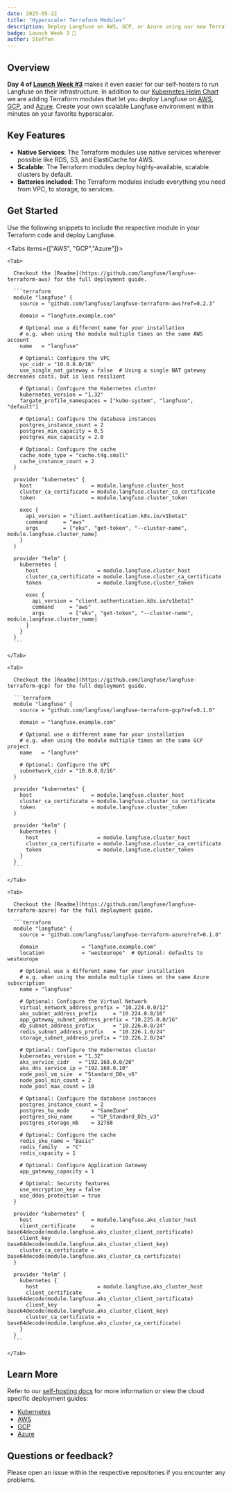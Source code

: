 ```yaml
---
date: 2025-05-22
title: "Hyperscaler Terraform Modules"
description: Deploy Langfuse on AWS, GCP, or Azure using our new Terraform modules.
badge: Launch Week 3 🚀
author: Steffen
---
```



<ChangelogHeader />

## Overview

**Day 4 of [Launch Week #3](/blog/2025-05-19-launch-week-3)** makes it even easier for our self-hosters to run Langfuse on their infrastructure.
In addition to our [Kubernetes Helm Chart](https://github.com/langfuse/langfuse-k8s) we are adding Terraform modules that let you deploy Langfuse on [AWS](https://github.com/langfuse/langfuse-terraform-aws), [GCP](https://github.com/langfuse/langfuse-terraform-gcp), and [Azure](https://github.com/langfuse/langfuse-terraform-azure).
Create your own scalable Langfuse environment within minutes on your favorite hyperscaler.

## Key Features

- **Native Services**: The Terraform modules use native services wherever possible like RDS, S3, and ElastiCache for AWS.
- **Scalable**: The Terraform modules deploy highly-available, scalable clusters by default.
- **Batteries included**: The Terraform modules include everything you need from VPC, to storage, to services.

## Get Started

Use the following snippets to include the respective module in your Terraform code and deploy Langfuse.

  <Tabs items={["AWS", "GCP","Azure"]}>

    <Tab>

      Checkout the [Readme](https://github.com/langfuse/langfuse-terraform-aws) for the full deployment guide.

      ```terraform
      module "langfuse" {
        source = "github.com/langfuse/langfuse-terraform-aws?ref=0.2.3"

        domain = "langfuse.example.com"

        # Optional use a different name for your installation
        # e.g. when using the module multiple times on the same AWS account
        name   = "langfuse"

        # Optional: Configure the VPC
        vpc_cidr = "10.0.0.0/16"
        use_single_nat_gateway = false  # Using a single NAT gateway decreases costs, but is less resilient

        # Optional: Configure the Kubernetes cluster
        kubernetes_version = "1.32"
        fargate_profile_namespaces = ["kube-system", "langfuse", "default"]

        # Optional: Configure the database instances
        postgres_instance_count = 2
        postgres_min_capacity = 0.5
        postgres_max_capacity = 2.0

        # Optional: Configure the cache
        cache_node_type = "cache.t4g.small"
        cache_instance_count = 2
      }

      provider "kubernetes" {
        host                   = module.langfuse.cluster_host
        cluster_ca_certificate = module.langfuse.cluster_ca_certificate
        token                  = module.langfuse.cluster_token

        exec {
          api_version = "client.authentication.k8s.io/v1beta1"
          command     = "aws"
          args        = ["eks", "get-token", "--cluster-name", module.langfuse.cluster_name]
        }
      }

      provider "helm" {
        kubernetes {
          host                   = module.langfuse.cluster_host
          cluster_ca_certificate = module.langfuse.cluster_ca_certificate
          token                  = module.langfuse.cluster_token

          exec {
            api_version = "client.authentication.k8s.io/v1beta1"
            command     = "aws"
            args        = ["eks", "get-token", "--cluster-name", module.langfuse.cluster_name]
          }
        }
      }
      ```

    </Tab>

    <Tab>

      Checkout the [Readme](https://github.com/langfuse/langfuse-terraform-gcp) for the full deployment guide.

      ```terraform
      module "langfuse" {
        source = "github.com/langfuse/langfuse-terraform-gcp?ref=0.1.0"

        domain = "langfuse.example.com"

        # Optional use a different name for your installation
        # e.g. when using the module multiple times on the same GCP project
        name   = "langfuse"

        # Optional: Configure the VPC
        subnetwork_cidr = "10.0.0.0/16"
      }

      provider "kubernetes" {
        host                   = module.langfuse.cluster_host
        cluster_ca_certificate = module.langfuse.cluster_ca_certificate
        token                  = module.langfuse.cluster_token
      }

      provider "helm" {
        kubernetes {
          host                   = module.langfuse.cluster_host
          cluster_ca_certificate = module.langfuse.cluster_ca_certificate
          token                  = module.langfuse.cluster_token
        }
      }
      ```

    </Tab>

    <Tab>

      Checkout the [Readme](https://github.com/langfuse/langfuse-terraform-azure) for the full deployment guide.

      ```terraform
      module "langfuse" {
        source = "github.com/langfuse/langfuse-terraform-azure?ref=0.1.0"

        domain              = "langfuse.example.com"
        location            = "westeurope"  # Optional: defaults to westeurope

        # Optional use a different name for your installation
        # e.g. when using the module multiple times on the same Azure subscription
        name = "langfuse"

        # Optional: Configure the Virtual Network
        virtual_network_address_prefix = "10.224.0.0/12"
        aks_subnet_address_prefix     = "10.224.0.0/16"
        app_gateway_subnet_address_prefix = "10.225.0.0/16"
        db_subnet_address_prefix      = "10.226.0.0/24"
        redis_subnet_address_prefix   = "10.226.1.0/24"
        storage_subnet_address_prefix = "10.226.2.0/24"

        # Optional: Configure the Kubernetes cluster
        kubernetes_version = "1.32"
        aks_service_cidr   = "192.168.0.0/20"
        aks_dns_service_ip = "192.168.0.10"
        node_pool_vm_size  = "Standard_D8s_v6"
        node_pool_min_count = 2
        node_pool_max_count = 10

        # Optional: Configure the database instances
        postgres_instance_count = 2
        postgres_ha_mode       = "SameZone"
        postgres_sku_name      = "GP_Standard_D2s_v3"
        postgres_storage_mb    = 32768

        # Optional: Configure the cache
        redis_sku_name = "Basic"
        redis_family   = "C"
        redis_capacity = 1

        # Optional: Configure Application Gateway
        app_gateway_capacity = 1

        # Optional: Security features
        use_encryption_key = false
        use_ddos_protection = true
      }

      provider "kubernetes" {
        host                   = module.langfuse.aks_cluster_host
        client_certificate     = base64decode(module.langfuse.aks_cluster_client_certificate)
        client_key             = base64decode(module.langfuse.aks_cluster_client_key)
        cluster_ca_certificate = base64decode(module.langfuse.aks_cluster_ca_certificate)
      }

      provider "helm" {
        kubernetes {
          host                   = module.langfuse.aks_cluster_host
          client_certificate     = base64decode(module.langfuse.aks_cluster_client_certificate)
          client_key             = base64decode(module.langfuse.aks_cluster_client_key)
          cluster_ca_certificate = base64decode(module.langfuse.aks_cluster_ca_certificate)
        }
      }
      ```

    </Tab>

  </Tabs>

## Learn More

Refer to our [self-hosting docs](/self-hosting) for more information or view the cloud specific deployment guides:

- [Kubernetes](/self-hosting/kubernetes-helm)
- [AWS](/self-hosting/aws)
- [GCP](/self-hosting/gcp)
- [Azure](/self-hosting/azure)

## Questions or feedback?

Please open an issue within the respective repositories if you encounter any problems.
